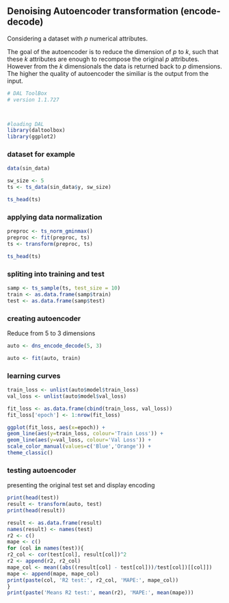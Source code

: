 ## Denoising Autoencoder transformation (encode-decode)

Considering a dataset with $p$ numerical attributes. 

The goal of the autoencoder is to reduce the dimension of $p$ to $k$, such that these $k$ attributes are enough to recompose the original $p$ attributes. However from the $k$ dimensionals the data is returned back to $p$ dimensions. The higher the quality of autoencoder the similiar is the output from the input. 

```r
# DAL ToolBox
# version 1.1.727



#loading DAL
library(daltoolbox)
library(ggplot2)
```

### dataset for example 

```r
data(sin_data)

sw_size <- 5
ts <- ts_data(sin_data$y, sw_size)

ts_head(ts)
```

### applying data normalization

```r
preproc <- ts_norm_gminmax()
preproc <- fit(preproc, ts)
ts <- transform(preproc, ts)

ts_head(ts)
```

### spliting into training and test

```r
samp <- ts_sample(ts, test_size = 10)
train <- as.data.frame(samp$train)
test <- as.data.frame(samp$test)
```

### creating autoencoder
Reduce from 5 to 3 dimensions

```r
auto <- dns_encode_decode(5, 3)

auto <- fit(auto, train)
```

### learning curves

```r
train_loss <- unlist(auto$model$train_loss)
val_loss <- unlist(auto$model$val_loss)

fit_loss <- as.data.frame(cbind(train_loss, val_loss))
fit_loss['epoch'] <- 1:nrow(fit_loss)

ggplot(fit_loss, aes(x=epoch)) +
geom_line(aes(y=train_loss, colour='Train Loss')) +
geom_line(aes(y=val_loss, colour='Val Loss')) +
scale_color_manual(values=c('Blue','Orange')) +
theme_classic()
```

### testing autoencoder
presenting the original test set and display encoding

```r
print(head(test))
result <- transform(auto, test)
print(head(result))
```

```r
result <- as.data.frame(result)
names(result) <- names(test)
r2 <- c()
mape <- c()
for (col in names(test)){
r2_col <- cor(test[col], result[col])^2
r2 <- append(r2, r2_col)
mape_col <- mean((abs((result[col] - test[col]))/test[col])[[col]])
mape <- append(mape, mape_col)
print(paste(col, 'R2 test:', r2_col, 'MAPE:', mape_col))
}
print(paste('Means R2 test:', mean(r2), 'MAPE:', mean(mape)))
```

